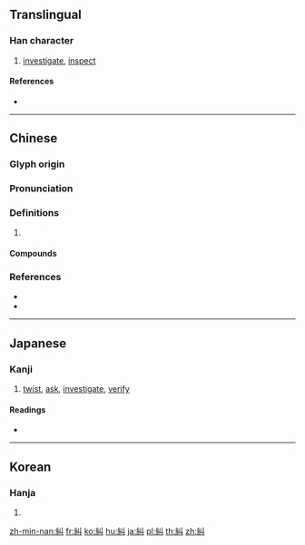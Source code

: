 {{character info/new}}
{{also|糺|纠}}
==Translingual==

===Han character===
{{Han char|rn=120|rad=糸|as=02|sn=8|four=22900|canj=VFVL|ids=⿰糹丩}}

# [[investigate]], [[inspect]]

====References====
* {{Han ref|kx=0915.080|dkj=27227|dj=1342.060|hdz=53362.020|uh=7CFE|ud=31998|bh=AAC8|bd=43720}}

----

==Chinese==
{{zh-forms|s=纠|alt=糺,𠃏}}

===Glyph origin===
{{Han etym}}

===Pronunciation===
{{zh-pron
|m=jiū
|c=gau2,dau2
|mn=kiù
|mc=y
|oc=y
|cat=
}}

===Definitions===
{{zh-hanzi}}

# {{rfdef|zh}}

====Compounds====
{{zh-der|公子糾|勞資糾紛|桃色糾紛|猛糾|矜糾收繚|糾合|糾察|糾察隊|糾彈|糾正|糾正權|糾眾|糾糾|糾紛|糾結|糾繆繩違|糾繩|糾纏|糾纏不清|糾舉|糾舉權|糾葛|糾集|繚糾|繩愆糾謬|雄糾糾|黝糾}}

===References===
* {{R:yue:Hanzi}}
* {{R:nan:thcwdq}}

----

==Japanese==

===Kanji===
{{ja-kanji|grade=c|rs=糸02}}

# [[twist]], [[ask]], [[investigate]], [[verify]]

====Readings====
* {{ja-readings|on=[[きゅう]] (kyū)|kun=[[あざなう]] (azanau), [[ただす]] (tadasu)|nanori=}}

----

==Korean==

===Hanja===
{{ko-hanja|hangeul=[[규]], [[교]]|eumhun=|rv=gyu, gyo|mr=kyu, kyo|y=kyu, kyo}}

# {{defn|lang=ko|sort=糸02}}

[[zh-min-nan:糾]]
[[fr:糾]]
[[ko:糾]]
[[hu:糾]]
[[ja:糾]]
[[pl:糾]]
[[th:糾]]
[[zh:糾]]